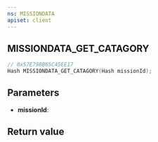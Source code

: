 ```yaml
---
ns: MISSIONDATA
apiset: client
---
```

## MISSIONDATA_GET_CATAGORY

```c
// 0x57E798B65C45EE17
Hash MISSIONDATA_GET_CATAGORY(Hash missionId);
```


## Parameters
* **missionId**:

## Return value